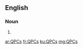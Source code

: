 ==English==

===Noun===
{{head|en|noun plural form}}

# {{plural of|QPC|lang=en}}

[[ar:QPCs]]
[[fr:QPCs]]
[[ku:QPCs]]
[[mg:QPCs]]